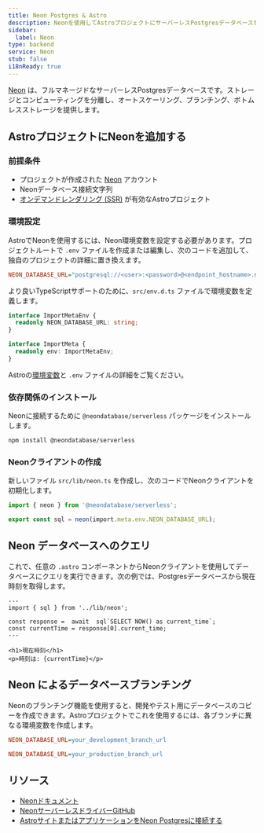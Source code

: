 ```yaml
---
title: Neon Postgres & Astro
description: Neonを使用してAstroプロジェクトにサーバーレスPostgresデータベースを追加する
sidebar:
  label: Neon
type: backend
service: Neon
stub: false
i18nReady: true
---
```



[Neon](https://neon.tech) は、フルマネージドなサーバーレスPostgresデータベースです。ストレージとコンピューティングを分離し、オートスケーリング、ブランチング、ボトムレスストレージを提供します。

## AstroプロジェクトにNeonを追加する

### 前提条件

- プロジェクトが作成された [Neon](https://console.neon.tech/signup) アカウント
- Neonデータベース接続文字列
- [オンデマンドレンダリング (SSR)](/ja/guides/on-demand-rendering/) が有効なAstroプロジェクト

### 環境設定

AstroでNeonを使用するには、Neon環境変数を設定する必要があります。プロジェクトルートで `.env` ファイルを作成または編集し、次のコードを追加して、独自のプロジェクトの詳細に置き換えます。

```ini title=".env"
NEON_DATABASE_URL="postgresql://<user>:<password>@<endpoint_hostname>.neon.tech:<port>/<dbname>?sslmode=require"
```

より良いTypeScriptサポートのために、`src/env.d.ts` ファイルで環境変数を定義します。

```typescript title="src/env.d.ts"
interface ImportMetaEnv {
  readonly NEON_DATABASE_URL: string;
}

interface ImportMeta {
  readonly env: ImportMetaEnv;
}
```

<ReadMore>Astroの[環境変数](/ja/guides/environment-variables/)と `.env` ファイルの詳細をご覧ください。</ReadMore>

### 依存関係のインストール

Neonに接続するために `@neondatabase/serverless` パッケージをインストールします。

```bash
npm install @neondatabase/serverless
```

### Neonクライアントの作成

新しいファイル `src/lib/neon.ts` を作成し、次のコードでNeonクライアントを初期化します。

```typescript title="src/lib/neon.ts"
import { neon } from '@neondatabase/serverless';

export const sql = neon(import.meta.env.NEON_DATABASE_URL);
```

## Neon データベースへのクエリ

これで、任意の `.astro` コンポーネントからNeonクライアントを使用してデータベースにクエリを実行できます。次の例では、Postgresデータベースから現在時刻を取得します。

```astro title="src/pages/index.astro"
---
import { sql } from '../lib/neon';

const response =  await  sql`SELECT NOW() as current_time`;
const currentTime = response[0].current_time;
---

<h1>現在時刻</h1>
<p>時刻は: {currentTime}</p>
```

## Neon によるデータベースブランチング

Neonのブランチング機能を使用すると、開発やテスト用にデータベースのコピーを作成できます。Astroプロジェクトでこれを使用するには、各ブランチに異なる環境変数を作成します。

```ini title=".env.development"
NEON_DATABASE_URL=your_development_branch_url
```

```ini title=".env.production"
NEON_DATABASE_URL=your_production_branch_url
```

## リソース

- [Neonドキュメント](https://neon.tech/docs/introduction)
- [NeonサーバーレスドライバーGitHub](https://github.com/neondatabase/serverless)
- [AstroサイトまたはアプリケーションをNeon Postgresに接続する](https://neon.tech/docs/guides/astro)
